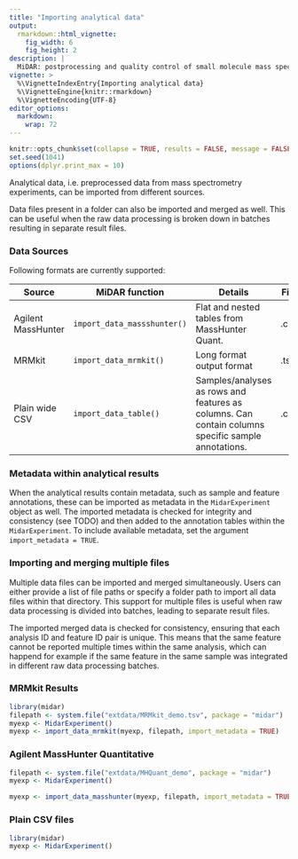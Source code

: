 ```yaml
---
title: "Importing analytical data"
output: 
  rmarkdown::html_vignette:
    fig_width: 6
    fig_height: 2
description: |
  MiDAR: postprocessing and quality control of small molecule mass spectrometry data 
vignette: >
  %\VignetteIndexEntry{Importing analytical data}
  %\VignetteEngine{knitr::rmarkdown}
  %\VignetteEncoding{UTF-8}
editor_options: 
  markdown: 
    wrap: 72
---
```


```r
knitr::opts_chunk$set(collapse = TRUE, results = FALSE, message = FALSE, comment = "#>")
set.seed(1041)
options(dplyr.print_max = 10)
```

Analytical data, i.e. preprocessed data from mass spectrometry
experiments, can be imported from different sources.

Data files present in a folder can also be imported and merged as well.
This can be useful when the raw data processing is broken down in
batches resulting in separate result files.

### Data Sources

Following formats are currently supported:

| Source | MiDAR function | Details | File |
|------------------|------------------|------------------|------------------|
| Agilent MassHunter | `import_data_massshunter()` | Flat and nested tables from MassHunter Quant. | .csv |
| MRMkit | `import_data_mrmkit()` | Long format output format | .tsv |
| Plain wide CSV | `import_data_table()` | Samples/analyses as rows and features as columns. Can contain columns specific sample annotations. | .csv |

### Metadata within analytical results

When the analytical results contain metadata, such as sample and feature
annotations, these can be imported as metadata in the `MidarExperiment`
object as well. The imported metadata is checked for integrity and
consistency (see TODO) and then added to the annotation tables within
the `MidarExperiment`. To include available metadata, set the argument
`import_metadata = TRUE`.

### Importing and merging multiple files

Multiple data files can be imported and merged simultaneously. Users can
either provide a list of file paths or specify a folder path to import
all data files within that directory. This support for multiple files is
useful when raw data processing is divided into batches, leading to
separate result files.

The imported merged data is checked for consistency, ensuring that each
analysis ID and feature ID pair is unique. This means that the same
feature cannot be reported multiple times within the same analysis,
which can happend for example if the same feature in the same sample was
integrated in different raw data processing batches.

### MRMkit Results

```r
library(midar)
filepath <- system.file("extdata/MRMkit_demo.tsv", package = "midar")
myexp <- MidarExperiment()
myexp <- import_data_mrmkit(myexp, filepath, import_metadata = TRUE)
```

### Agilent MassHunter Quantitative

```r
filepath <- system.file("extdata/MHQuant_demo", package = "midar")
myexp <- MidarExperiment()

myexp <- import_data_masshunter(myexp, filepath, import_metadata = TRUE)
```

### Plain CSV files

```r
library(midar)
myexp <- MidarExperiment()
```
